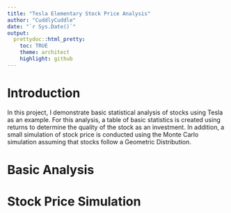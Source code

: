 ```yaml
---
title: "Tesla Elementary Stock Price Analysis"
author: "CuddlyCuddle"
date: "`r Sys.Date()`"
output:
  prettydoc::html_pretty:
    toc: TRUE
    theme: architect
    highlight: github
---
```


# Introduction
  In this project, I demonstrate basic statistical analysis of stocks using Tesla as an example. For this analysis, a table of basic statistics is created using returns to determine the quality of the stock as an investment. In addition, a small simulation of stock price is conducted using the Monte Carlo simulation assuming that stocks follow a Geometric Distribution.

# Basic Analysis
  

# Stock Price Simulation

